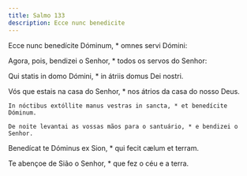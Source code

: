 ```yaml
---
title: Salmo 133
description: Ecce nunc benedicite
---
```


<div class="side-by-side not-content">

Ecce nunc benedícite Dóminum, * omnes servi Dómini:

Agora, pois, bendizei o Senhor, * todos os servos do Senhor:

Qui statis in domo Dómini, * in átriis domus Dei nostri.

  <span>
    Vós que estais na casa do Senhor, * nos átrios da casa do nosso Deus.

    In nóctibus extóllite manus vestras in sancta, * et benedícite Dóminum.

    De noite levantai as vossas mãos para o santuário, * e bendizei o Senhor.
  </span>

Benedícat te Dóminus ex Sion, * qui fecit cælum et terram.

Te abençoe de Sião o Senhor, * que fez o céu e a terra.

</div>
